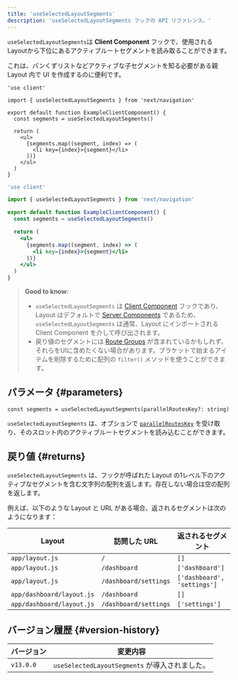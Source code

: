 ```yaml
---
title: 'useSelectedLayoutSegments'
description: 'useSelectedLayoutSegments フックの API リファレンス。'
---
```


`useSelectedLayoutSegments`は **Client Component** フックで、使用されるLayoutから下位にあるアクティブルートセグメントを読み取ることができます。

これは、パンくずリストなどアクティブな子セグメントを知る必要がある親 Layout 内で UI を作成するのに便利です。

<Tabs>
<TabItem value="tsx" label="TypeScript">

```tsx title="app/example-client-component.tsx" switcher
'use client'

import { useSelectedLayoutSegments } from 'next/navigation'

export default function ExampleClientComponent() {
  const segments = useSelectedLayoutSegments()

  return (
    <ul>
      {segments.map((segment, index) => (
        <li key={index}>{segment}</li>
      ))}
    </ul>
  )
}
```
</TabItem>
<TabItem value="jsx" label="JavaScript">

```jsx title="app/example-client-component.js" switcher
'use client'

import { useSelectedLayoutSegments } from 'next/navigation'

export default function ExampleClientComponent() {
  const segments = useSelectedLayoutSegments()

  return (
    <ul>
      {segments.map((segment, index) => (
        <li key={index}>{segment}</li>
      ))}
    </ul>
  )
}
```
</TabItem>
</Tabs>

> **Good to know**:
>
> - `useSelectedLayoutSegments` は [Client Component](/docs/app/building-your-application/rendering/client-components) フックであり、Layout はデフォルトで [Server Components](/docs/app/building-your-application/rendering/server-components) であるため、`useSelectedLayoutSegments` は通常、Layout にインポートされる Client Component を介して呼び出されます。
> - 戻り値のセグメントには [Route Groups](/docs/app/building-your-application/routing/route-groups) が含まれているかもしれず、それらをUIに含めたくない場合があります。ブラケットで始まるアイテムを削除するために配列の `filter()` メソッドを使うことができます。

## パラメータ {#parameters}

```tsx
const segments = useSelectedLayoutSegments(parallelRoutesKey?: string)
```

`useSelectedLayoutSegments` は、オプションで [`parallelRoutesKey`](/docs/app/building-your-application/routing/parallel-routes#useselectedlayoutsegments) を受け取り、そのスロット内のアクティブルートセグメントを読み込むことができます。

## 戻り値 {#returns}

`useSelectedLayoutSegments` は、フックが呼ばれた Layout の1レベル下のアクティブなセグメントを含む文字列の配列を返します。存在しない場合は空の配列を返します。

例えば、以下のような Layout と URL がある場合、返されるセグメントは次のようになります：

| Layout                    | 訪問した URL        | 返されるセグメント          |
| ------------------------- | ------------------- | --------------------------- |
| `app/layout.js`           | `/`                 | `[]`                        |
| `app/layout.js`           | `/dashboard`        | `['dashboard']`             |
| `app/layout.js`           | `/dashboard/settings` | `['dashboard', 'settings']` |
| `app/dashboard/layout.js` | `/dashboard`        | `[]`                        |
| `app/dashboard/layout.js` | `/dashboard/settings` | `['settings']`              |

## バージョン履歴 {#version-history}

| バージョン  | 変更内容                              |
| ----------- | -------------------------------------- |
| `v13.0.0`   | `useSelectedLayoutSegments` が導入されました。 |